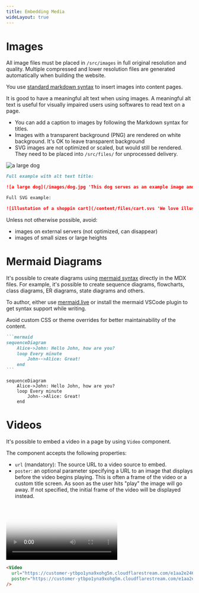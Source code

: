 ```yaml
---
title: Embedding Media
wideLayout: true
---
```


# Images

All image files must be placed in `/src/images` in full original resolution and quality. Multiple compressed and lower resolution files are generated automatically when building the website.

You use [standard markdown syntax](https://commonmark.org/help/tutorial/08-images.html) to insert images into content pages.

It is good to have a meaningful alt text when using images. A meaningful alt text is useful for visually impaired users using softwares to read text on a page.

- You can add a caption to images by following the Markdown syntax for titles.
- Images with a transparent background (PNG) are rendered on white background. It's OK to leave transparent background
- SVG images are not optimized or scaled, but would still be rendered. They need to be placed into `/src/files/` for unprocessed delivery.

<SideBySide>

![a large dog](/images/dog.jpg 'This dog serves as an example image and this is the title text')

```md title="you write:" secondaryTheme
Full example with alt text title:

![a large dog](/images/dog.jpg 'This dog serves as an example image and this is the title text')

Full SVG example:

![illustation of a shoppin cart](/content/files/cart.svs 'We love illustrated shopping carts')
```

</SideBySide>

Unless not otherwise possible, avoid:

- images on external servers (not optimized, can disappear)
- images of small sizes or large heights

# Mermaid Diagrams

It's possible to create diagrams using [mermaid syntax](https://mermaid-js.github.io/mermaid/#/) directly in the MDX files. For example, it's possible to create sequence diagrams, flowcharts, class diagrams, ER diagrams, state diagrams and others.

To author, either use [mermaid.live](https://mermaid.live) or install the mermaid VSCode plugin to get syntax support while writing.

Avoid custom CSS or theme overrides for better maintainability of the content.

````md title="you write:" secondaryTheme
```mermaid
sequenceDiagram
    Alice->John: Hello John, how are you?
    loop Every minute
        John-->Alice: Great!
    end
```
````

```mermaid
sequenceDiagram
    Alice->John: Hello John, how are you?
    loop Every minute
        John-->Alice: Great!
    end
```

# Videos

It's possible to embed a video in a page by using `Video` component.

The component accepts the following properties:

- `url` (mandatory): The source URL to a video source to embed.
- `poster`: an optional parameter specifying a URL to an image that displays before the video begins playing. This is often a frame of the video or a custom title screen. As soon as the user hits "play" the image will go away. If not specified, the initial frame of the video will be displayed instead.

<SideBySide>
  <Video
      url="https://customer-ytbpo1yna9xohg5m.cloudflarestream.com/e1aa2e24614b242afdd4afb36a0c2f75/manifest/video.m3u8"
      poster="https://customer-ytbpo1yna9xohg5m.cloudflarestream.com/e1aa2e24614b242afdd4afb36a0c2f75/thumbnails/thumbnail.jpg?time=6s"
    ></Video>

  ```md title="you write:" secondaryTheme
  <Video
    url="https://customer-ytbpo1yna9xohg5m.cloudflarestream.com/e1aa2e24614b242afdd4afb36a0c2f75/manifest/video.m3u8"
    poster="https://customer-ytbpo1yna9xohg5m.cloudflarestream.com/e1aa2e24614b242afdd4afb36a0c2f75/thumbnails/thumbnail.jpg?time=6s"
  />
  ```
</SideBySide>

